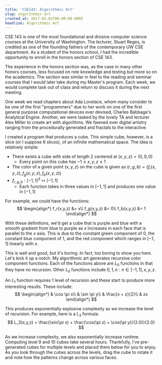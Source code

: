 ```yaml
---
title: 'CSE143: Algorithmic Art'
slug: algorithmic-art
created_at: 2017-01-01T00:00:00.000Z
headline: Algorithmic Art
---
```


CSE 143 is one of the most foundational and divisive computer science courses at the University of Washington.
The lecturer, Stuart Reges, is credited as one of the founding fathers of the contemporary UW CSE department.
As a student of the honors school, I had the incredible opportunity to enroll in the honors section of CSE 143.

The experience in the honors section was, as the case in many other honors courses, less focused on rote knowledge and
testing but more so on the academics. The section was similar in feel to the reading and seminar courses that I would
later take during my Master's program. Each week, we would complete task out of class and return to discuss it during
the next meeting.

One week we read chapters about Ada Lovelace, whom many consider to be one of the first "programmers"
due to her work on one of the first general purpose computational devices ever devised, Charles Babbage's Analytical
Engine. Another, we were tasked by the lovely TA and lecturer Alex Miller to create art with algorithms. We fawned over
digital artistry ranging from the procedurally generated and fractals to the interactive.

I created a program that produces a cube. This simple cube, however, is a slice (or I suppose 6 slices), of an infinite
mathematical space. The idea is relatively simple:
* There exists a cube with side of length $2$ centered at $(x, y, z) = (0, 0, 0)$
  * Every point on this cube has $-1 \le x, y, z \le 1$
* The color of a given point $(x, y, z)$ on the cube is given as $(r, g, b) = (f_r(x,y,z), f_g(x,y,z), f_b(x,y,z))$
* $f_{r,g,b}:[-1,1]^3 \mapsto [-1,1]$
  * Each function takes in three values in $[-1, 1]$ and produces one value in $[-1, 1]$

For example, we could have the functions:
$$
\begin{align*}
f_r(x,y,z) &= x\\
f_g(x,y,z) &= 0\\
f_b(x,y,z) &= 1
\end{align*}
$$

With these definitions, we'd get a cube that is purple and blue with a smooth gradient from blue to purple as $x$
increases in each face that is parallel to the $x$ axis.
This is due to the constant green component of $0$, the constant blue component of $1$, and the red component which
ranges in $[-1, 1]$ linearly with $x$.

This is well and good, but it's boring. In fact, too boring to show you here. Let's kick it up a notch. My algorithmic
art generates recursive color component functions. Each of the functions above are $L_0$ functions in that they have no
recursion. Other $L_0$ functions include $0, 1, n:n\in [-1,1], x, y, z$.

An $L_1$ function requires 1 level of recursion and these start to produce more interesting results. These include:
$$
\begin{align*}
& \cos \pi x\\
& \sin \pi y\\
& \frac{x + z}{2}\\
& zx
\end{align*}
$$

This produces exponentially explosive complexity as we increase the level of recursion. For example, here is a $L_3$ formula:
$$
L_3(x,y,z) = \frac{\sin(\pi x) + \frac{\cos(\pi z) + \cos(\pi y)}{2.0}}{2.0}
$$

As we increase complexity, we also exponentially increase runtime. Computing level 9 and 10 cubes take several hours.
Thankfully, I've pre-generated cubes for multiple levels and placed them below for you to enjoy. As you look through the
cubes across the levels, drag the cube to rotate it and note how the patterns change across various faces.


<CubeCard />
